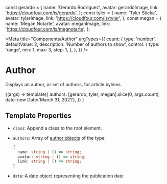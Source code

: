 const gerardo = {
  name: 'Gerardo Rodriguez',
  avatar: gerardoImage,
  link: 'https://cloudfour.com/is/gerardo',
};
const tyler = {
  name: 'Tyler Sticka',
  avatar: tylerImage,
  link: 'https://cloudfour.com/is/tyler',
};
const megan = {
  name: 'Megan Notarte',
  avatar: meganImage,
  link: 'https://cloudfour.com/is/megnotarte',
};

<Meta
  title="Components/Author"
  argTypes={{
    count: {
      type: 'number',
      defaultValue: 2,
      description: 'Number of authors to show',
      control: {
        type: 'range',
        min: 1,
        max: 3,
        step: 1,
      },
    },
  }}
/>

# Author

Displays an author, or set of authors, for article bylines.

<Canvas>
  <Story name="Default">
    {(args) =>
      template({
        authors: [gerardo, tyler, megan].slice(0, args.count),
        date: new Date('March 31, 2021'),
      })
    }
  </Story>
</Canvas>

## Template Properties

- `class`: Append a class to the root element.
- `authors`: Array of [author objects](https://timber.github.io/docs/reference/timber-user/#properties) of the type:

  ```ts
  {
    name: string | () => string;
    avatar: string | () => string;
    link: string | () => string;
  }
  ```

- `date`: A date object representing the publication date
